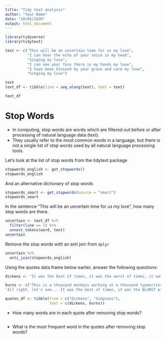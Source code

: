 ```yaml
---
title: "Tidy text analysis"
author: "Your Name"
date: "10/05/2020"
output: html_document
---
```


```r
library(tidyverse)
library(tidytext)
```


```r
text <- c("This will be an uncertain time for us my love",
          "I can hear the echo of your voice in my head",
          "Singing my love",
          "I can see your face there in my hands my love",
          "I have been blessed by your grace and care my love",
          "Singing my love")

text
text_df <- tibble(line = seq_along(text), text = text)

text_df
```

# Stop Words

- In computing, stop words are words which are filtered out before or after processing of natural language data (text).
- They usually refer to the most common words in a language, but there is not a single list of stop words used by all natural language processing tools.

Let's look at the list of stop words from the tidytext package

```r
stopwords_english <- get_stopwords()
stopwords_english
```

And an alternative dictionary of stop words

```r
stopwords_smart <- get_stopwords(source = "smart")
stopwords_smart
```

In the sentence "This will be an uncertain time for us my love", how many 
stop words are there.

```r
uncertain <- text_df %>% 
  filter(line == 1) %>% 
  unnest_tokens(word, text) 
uncertain
```

Remove the stop words with an anti join from `dplyr`

```r
uncertain %>% 
  anti_join(stopwords_english)
```

Using the quotes data frame below earlier, answer the following questions:

```r
dickens <- "It was the best of times, it was the worst of times, it was the age of wisdom, it was the age of foolishness, it was the epoch of belief, it was the epoch of incredulity, it was the season of Light, it was the season of Darkness, it was the spring of hope, it was the winter of despair, we had everything before us, we had nothing before us, we were all going direct to Heaven, we were all going direct the other way - in short, the period was so far like the present period, that some of its noisiest authorities insisted on its being received, for good or for evil, in the superlative degree of comparison only."

burns <- c("This is a thousand monkeys working at a thousand typewriters. Soon, they'll have finished the greatest novel known to man. 
'All right, let's see... It was the best of times, it was the BLURST of times?' You stupid monkey.")

quotes_df <- tibble(from = c("Dickens", "Simpsons"),
                    text = c(dickens, burns))
```

- How many words are in each quote after removing stop words?

```r

```


- What is the most frequent word in the quotes after removing stop words? 

```r

```

